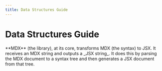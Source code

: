 ```yaml
---
title: Data Structures Guide
---
```



# Data Structures Guide

<Callout emoji="✅">
  **MDX** (the library), at its core, transforms MDX (the syntax) to JSX.
  It receives an MDX string and outputs a _JSX string_. It does this by parsing
  the MDX document to a syntax tree and then generates a JSX document from that tree. 
</Callout>
